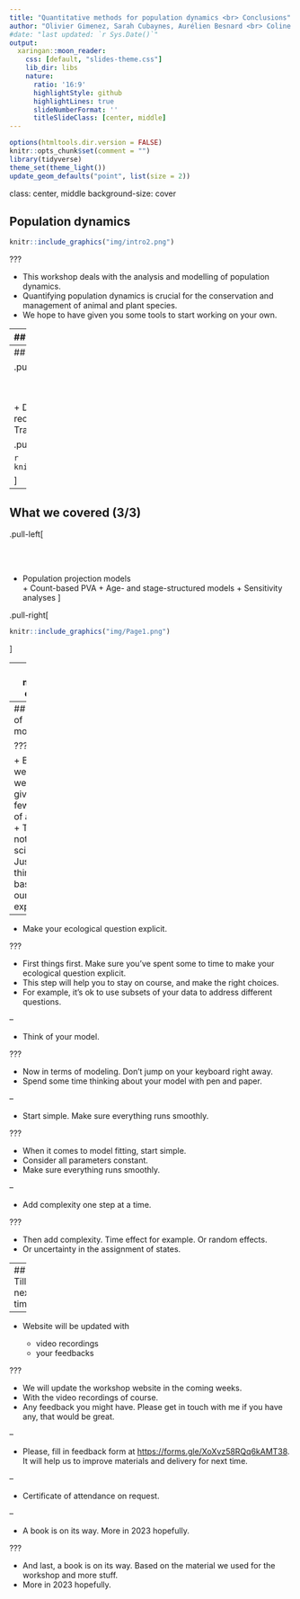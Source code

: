 ```yaml
---
title: "Quantitative methods for population dynamics <br> Conclusions"
author: "Olivier Gimenez, Sarah Cubaynes, Aurélien Besnard <br> Coline Canonne, Thierry Chambert, Thibaut Couturier, Valentin Lauret"
#date: "last updated: `r Sys.Date()`"
output:
  xaringan::moon_reader:
    css: [default, "slides-theme.css"]
    lib_dir: libs
    nature:
      ratio: '16:9' 
      highlightStyle: github
      highlightLines: true
      slideNumberFormat: ''
      titleSlideClass: [center, middle]
---
```


```r
options(htmltools.dir.version = FALSE)
knitr::opts_chunk$set(comment = "")
library(tidyverse)
theme_set(theme_light())
update_geom_defaults("point", list(size = 2)) 
```

class: center, middle
background-size: cover

## Population dynamics

```r
knitr::include_graphics("img/intro2.png")
```

???

+ This workshop deals with the analysis and modelling of population dynamics. 
+ Quantifying population dynamics is crucial for the conservation and management of animal and plant species. 
+ We hope to have given you some tools to start working on your own. 

---
## What we covered (1/3)

.pull-left[

<br>
<br>

+ Abundance and density     
      + Counting methods
      + Detectability issue
      + Capture-recapture, distance sampling and N-mixture
]

.pull-right[

```r
knitr::include_graphics("img/Page3.png")
```
]


---
## What we covered (2/3)

.pull-left[

<br>
<br>

+ Demographic parameters       
      + Capture-recapture data
      + Survival
      + Covariates
      + Transitions
]

.pull-right[

```r
knitr::include_graphics("img/Page2.png")
```

]


---
## What we covered (3/3)

.pull-left[

<br>
<br>

+ Population projection models      
      + Count-based PVA
      + Age- and stage-structured models
      + Sensitivity analyses
]

.pull-right[

```r
knitr::include_graphics("img/Page1.png")
```

]

---
class: middle, center

## Take-home messages and recommendations

???

+ We'll wrap up the workshop with a few take-home messages 
+ And recommendations for conducting your own analyses.


---
## The art of modelling

???

+ Before we leave, we'd like to give you a few pieces of advice.
+ This is not rocket science.
+ Just a few things based on our own experience.

--

+ Make your ecological question explicit. 

???

+ First things first. Make sure you've spent some to time to make your ecological question explicit. 
+ This step will help you to stay on course, and make the right choices. 
+ For example, it's ok to use subsets of your data to address different questions. 

--

+ Think of your model. 

???

+ Now in terms of modeling. Don't jump on your keyboard right away. 
+ Spend some time thinking about your model with pen and paper. 

--

+ Start simple. Make sure everything runs smoothly.

???

+ When it comes to model fitting, start simple. 
+ Consider all parameters constant. 
+ Make sure everything runs smoothly.

--

+ Add complexity one step at a time. 

???

+ Then add complexity. Time effect for example. Or random effects.
+ Or uncertainty in the assignment of states. 

<!-- --- -->
<!-- ## Simulations -->

<!-- + Use simulations to better understand your model.  -->

<!-- + R is the perfect tool for simulations.  -->

<!-- + Model is an engine to generate data, instead of estimating parameters. -->

<!-- ??? -->

<!-- + When it comes to model building, consider simulating data to better understand your model.  -->
<!-- + R is the perfect tool. -->
<!-- + You will always learn something on your model by seeing it an engine to generate data, instead of estimating its parameters. -->

---
## Till next time

--

+ Website will be updated with

    + video recordings
    + your feedbacks

???

+ We will update the workshop website in the coming weeks. 
+ With the video recordings of course. 
+ Any feedback you might have. Please get in touch with me if you have any, that would be great. 

--

+ Please, fill in feedback form at <https://forms.gle/XoXvz58RQq6kAMT38>. It will help us to improve materials and delivery for next time. 

--

+ Certificate of attendance on request. 

--

+ A book is on its way. More in 2023 hopefully.

???

+ And last, a book is on its way. Based on the material we used for the workshop and more stuff. 
+ More in 2023 hopefully. 


